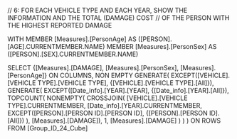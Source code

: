 // 6: FOR EACH VEHICLE TYPE AND EACH YEAR, SHOW THE INFORMATION AND THE TOTAL (DAMAGE) COST
// OF THE PERSON WITH THE HIGHEST REPORTED DAMAGE

WITH MEMBER [Measures].[PersonAge] AS
    ([PERSON].[AGE].CURRENTMEMBER.NAME)
    MEMBER [Measures].[PersonSex] AS
    ([PERSON].[SEX].CURRENTMEMBER.NAME)

SELECT
    {[Measures].[DAMAGE],
    [Measures].[PersonSex],
    [Measures].[PersonAge]} ON COLUMNS,
    NON EMPTY
    GENERATE(
        EXCEPT([VEHICLE].[VEHICLE TYPE].[VEHICLE TYPE], {[VEHICLE].[VEHICLE TYPE].[All]}),
        GENERATE(
            EXCEPT([Date_info].[YEAR].[YEAR], {[Date_info].[YEAR].[All]}),
            TOPCOUNT(
                NONEMPTY(
                    CROSSJOIN(
				[VEHICLE].[VEHICLE TYPE].CURRENTMEMBER,
                [Date_info].[YEAR].CURRENTMEMBER,
                        EXCEPT([PERSON].[PERSON ID].[PERSON ID], {[PERSON].[PERSON ID].[All]})
                    ),
                    [Measures].[DAMAGE]),
                1, 
                [Measures].[DAMAGE]
            )
        )
    ) ON ROWS
FROM [Group_ID_24_Cube]





